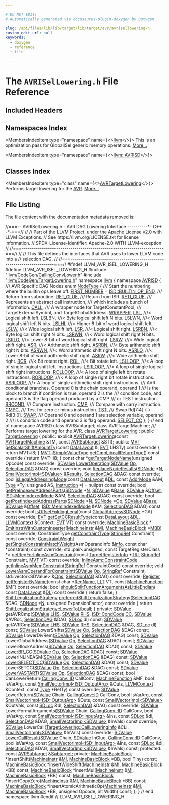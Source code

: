 ```yaml
---

# DO NOT EDIT!
# Automatically generated via docusaurus-plugin-doxygen by Doxygen.

slug: /api/files/lib/lib/target/lib/target/avr/avrisellowering-h
custom_edit_url: null
keywords:
  - doxygen
  - reference
  - file

---
```





# The `AVRISelLowering.h` File Reference

<DoxygenPage pluginConfig={pluginConfig}>



## Included Headers

<IncludesList>
<IncludesListItem
  filePath="llvm/CodeGen/CallingConvLower.h"
  permalink="/docs/api/files/include/include/llvm/include/llvm/codegen/callingconvlower-h"
  isLocal="true" />
<IncludesListItem
  filePath="llvm/CodeGen/TargetLowering.h"
  permalink="/docs/api/files/include/include/llvm/include/llvm/codegen/targetlowering-h"
  isLocal="true" />
</IncludesList>

## Namespaces Index

<MembersIndex>

<MembersIndexItem
  type="namespace"
  name={<><a href="/docs/api/namespaces/llvm">llvm</a></>}>
This is an optimization pass for GlobalISel generic memory operations. <a href="/docs/api/namespaces/llvm/#details">More...</a>
</MembersIndexItem>

<MembersIndexItem
  type="namespace"
  name={<><a href="/docs/api/namespaces/llvm/avrisd">llvm::AVRISD</a></>}>
</MembersIndexItem>

</MembersIndex>

## Classes Index

<MembersIndex>

<MembersIndexItem
  type="class"
  name={<><a href="/docs/api/classes/llvm/avrtargetlowering">AVRTargetLowering</a></>}>
Performs target lowering for the <a href="/docs/api/namespaces/llvm/avr">AVR</a>. <a href="/docs/api/classes/llvm/avrtargetlowering/#details">More...</a>
</MembersIndexItem>

</MembersIndex>


## File Listing

The file content with the documentation metadata removed is:

<ProgramListing>

<Link id="l00001" /><CodeLine lineNumber="1"><Highlight kind="comment">//===-- AVRISelLowering.h - AVR DAG Lowering Interface ----------&#42;- C++ -&#42;-===//</Highlight><Highlight kind="normal"></Highlight></CodeLine>
<Link id="l00002" /><CodeLine lineNumber="2"><Highlight kind="normal"></Highlight><Highlight kind="comment">//</Highlight><Highlight kind="normal"></Highlight></CodeLine>
<Link id="l00003" /><CodeLine lineNumber="3"><Highlight kind="normal"></Highlight><Highlight kind="comment">// Part of the LLVM Project, under the Apache License v2.0 with LLVM Exceptions.</Highlight><Highlight kind="normal"></Highlight></CodeLine>
<Link id="l00004" /><CodeLine lineNumber="4"><Highlight kind="normal"></Highlight><Highlight kind="comment">// See https://llvm.org/LICENSE.txt for license information.</Highlight><Highlight kind="normal"></Highlight></CodeLine>
<Link id="l00005" /><CodeLine lineNumber="5"><Highlight kind="normal"></Highlight><Highlight kind="comment">// SPDX-License-Identifier: Apache-2.0 WITH LLVM-exception</Highlight><Highlight kind="normal"></Highlight></CodeLine>
<Link id="l00006" /><CodeLine lineNumber="6"><Highlight kind="normal"></Highlight><Highlight kind="comment">//</Highlight><Highlight kind="normal"></Highlight></CodeLine>
<Link id="l00007" /><CodeLine lineNumber="7"><Highlight kind="normal"></Highlight><Highlight kind="comment">//===----------------------------------------------------------------------===//</Highlight><Highlight kind="normal"></Highlight></CodeLine>
<Link id="l00008" /><CodeLine lineNumber="8"><Highlight kind="normal"></Highlight><Highlight kind="comment">//</Highlight><Highlight kind="normal"></Highlight></CodeLine>
<Link id="l00009" /><CodeLine lineNumber="9"><Highlight kind="normal"></Highlight><Highlight kind="comment">// This file defines the interfaces that AVR uses to lower LLVM code into a</Highlight><Highlight kind="normal"></Highlight></CodeLine>
<Link id="l00010" /><CodeLine lineNumber="10"><Highlight kind="normal"></Highlight><Highlight kind="comment">// selection DAG.</Highlight><Highlight kind="normal"></Highlight></CodeLine>
<Link id="l00011" /><CodeLine lineNumber="11"><Highlight kind="normal"></Highlight><Highlight kind="comment">//</Highlight><Highlight kind="normal"></Highlight></CodeLine>
<Link id="l00012" /><CodeLine lineNumber="12"><Highlight kind="normal"></Highlight><Highlight kind="comment">//===----------------------------------------------------------------------===//</Highlight><Highlight kind="normal"></Highlight></CodeLine>
<Link id="l00013" /><CodeLine lineNumber="13"><Highlight kind="normal"></Highlight></CodeLine>
<Link id="l00014" /><CodeLine lineNumber="14"><Highlight kind="normal"></Highlight><Highlight kind="preprocessor">#ifndef LLVM&#95;AVR&#95;ISEL&#95;LOWERING&#95;H</Highlight><Highlight kind="normal"></Highlight></CodeLine>
<Link id="l00015" /><CodeLine lineNumber="15"><Highlight kind="normal"></Highlight><Highlight kind="preprocessor">#define LLVM&#95;AVR&#95;ISEL&#95;LOWERING&#95;H</Highlight><Highlight kind="normal"></Highlight></CodeLine>
<Link id="l00016" /><CodeLine lineNumber="16"><Highlight kind="normal"></Highlight></CodeLine>
<Link id="l00017" /><CodeLine lineNumber="17"><Highlight kind="normal"></Highlight><Highlight kind="preprocessor">#include &quot;<a href="/docs/api/files/include/include/llvm/include/llvm/codegen/callingconvlower-h">llvm/CodeGen/CallingConvLower.h</a>&quot;</Highlight><Highlight kind="normal"></Highlight></CodeLine>
<Link id="l00018" /><CodeLine lineNumber="18"><Highlight kind="normal"></Highlight><Highlight kind="preprocessor">#include &quot;<a href="/docs/api/files/include/include/llvm/include/llvm/codegen/targetlowering-h">llvm/CodeGen/TargetLowering.h</a>&quot;</Highlight><Highlight kind="normal"></Highlight></CodeLine>
<Link id="l00019" /><CodeLine lineNumber="19"><Highlight kind="normal"></Highlight></CodeLine>
<Link id="l00020" /><CodeLine lineNumber="20"><Highlight kind="normal"></Highlight><Highlight kind="keyword">namespace </Highlight><Highlight kind="normal"><a href="/docs/api/namespaces/llvm">llvm</a> &#123;</Highlight></CodeLine>
<Link id="l00021" /><CodeLine lineNumber="21"><Highlight kind="normal"></Highlight></CodeLine>
<Link id="l00022" /><CodeLine lineNumber="22" lineLink="/docs/api/namespaces/llvm/avrisd"><Highlight kind="normal"></Highlight><Highlight kind="keyword">namespace </Highlight><Highlight kind="normal"><a href="/docs/api/namespaces/llvm/avrisd">AVRISD</a> &#123;</Highlight></CodeLine>
<Link id="l00023" /><CodeLine lineNumber="23"><Highlight kind="normal"></Highlight><Highlight kind="comment"></Highlight></CodeLine>
<Link id="l00024" /><CodeLine lineNumber="24"><Highlight kind="comment">/// AVR Specific DAG Nodes</Highlight><Highlight kind="normal"></Highlight></CodeLine>
<Link id="l00025" /><CodeLine lineNumber="25" lineLink="/docs/api/namespaces/llvm/avrisd/#a074d5b8568a8b970d7cea9d14451303b"><Highlight kind="normal"></Highlight><Highlight kind="keyword">enum</Highlight><Highlight kind="normal"> <a href="/docs/api/namespaces/llvm/avrisd/#a074d5b8568a8b970d7cea9d14451303b">NodeType</a> &#123;</Highlight><Highlight kind="comment"></Highlight></CodeLine>
<Link id="l00026" /><CodeLine lineNumber="26"><Highlight kind="comment">  /// Start the numbering where the builtin ops leave off.</Highlight><Highlight kind="normal"></Highlight></CodeLine>
<Link id="l00027" /><CodeLine lineNumber="27" lineLink="/docs/api/namespaces/llvm/avrisd/#a074d5b8568a8b970d7cea9d14451303baa8c9a5e4ac1259c102aec7d932b448c0"><Highlight kind="normal">  <a href="/docs/api/namespaces/llvm/avrisd/#a074d5b8568a8b970d7cea9d14451303baa8c9a5e4ac1259c102aec7d932b448c0">FIRST&#95;NUMBER</a> = <a href="/docs/api/namespaces/llvm/isd/#a22ea9cec080dd5f4f47ba234c2f59110a477ef80c70c7359199eace0e5d3133b1">ISD::BUILTIN&#95;OP&#95;END</a>,</Highlight><Highlight kind="comment"></Highlight></CodeLine>
<Link id="l00028" /><CodeLine lineNumber="28"><Highlight kind="comment">  /// Return from subroutine.</Highlight><Highlight kind="normal"></Highlight></CodeLine>
<Link id="l00029" /><CodeLine lineNumber="29" lineLink="/docs/api/namespaces/llvm/avrisd/#a074d5b8568a8b970d7cea9d14451303ba0fe9f2e594b0e7c8104f8eb94b938c47"><Highlight kind="normal">  <a href="/docs/api/namespaces/llvm/avrisd/#a074d5b8568a8b970d7cea9d14451303ba0fe9f2e594b0e7c8104f8eb94b938c47">RET&#95;GLUE</a>,</Highlight><Highlight kind="comment"></Highlight></CodeLine>
<Link id="l00030" /><CodeLine lineNumber="30"><Highlight kind="comment">  /// Return from ISR.</Highlight><Highlight kind="normal"></Highlight></CodeLine>
<Link id="l00031" /><CodeLine lineNumber="31" lineLink="/docs/api/namespaces/llvm/avrisd/#a074d5b8568a8b970d7cea9d14451303ba16d4b3472ceb7b6ed5bacb4f40fe5eec"><Highlight kind="normal">  <a href="/docs/api/namespaces/llvm/avrisd/#a074d5b8568a8b970d7cea9d14451303ba16d4b3472ceb7b6ed5bacb4f40fe5eec">RETI&#95;GLUE</a>,</Highlight><Highlight kind="comment"></Highlight></CodeLine>
<Link id="l00032" /><CodeLine lineNumber="32"><Highlight kind="comment">  /// Represents an abstract call instruction,</Highlight></CodeLine>
<Link id="l00033" /><CodeLine lineNumber="33"><Highlight kind="comment">  /// which includes a bunch of information.</Highlight><Highlight kind="normal"></Highlight></CodeLine>
<Link id="l00034" /><CodeLine lineNumber="34" lineLink="/docs/api/namespaces/llvm/avrisd/#a074d5b8568a8b970d7cea9d14451303bacd14559412678950d5d722437202c764"><Highlight kind="normal">  <a href="/docs/api/namespaces/llvm/avrisd/#a074d5b8568a8b970d7cea9d14451303bacd14559412678950d5d722437202c764">CALL</a>,</Highlight><Highlight kind="comment"></Highlight></CodeLine>
<Link id="l00035" /><CodeLine lineNumber="35"><Highlight kind="comment">  /// A wrapper node for TargetConstantPool,</Highlight></CodeLine>
<Link id="l00036" /><CodeLine lineNumber="36"><Highlight kind="comment">  /// TargetExternalSymbol, and TargetGlobalAddress.</Highlight><Highlight kind="normal"></Highlight></CodeLine>
<Link id="l00037" /><CodeLine lineNumber="37" lineLink="/docs/api/namespaces/llvm/avrisd/#a074d5b8568a8b970d7cea9d14451303baf5220b1f83a9fdaeff55655fa5d85240"><Highlight kind="normal">  <a href="/docs/api/namespaces/llvm/avrisd/#a074d5b8568a8b970d7cea9d14451303baf5220b1f83a9fdaeff55655fa5d85240">WRAPPER</a>,</Highlight></CodeLine>
<Link id="l00038" /><CodeLine lineNumber="38" lineLink="/docs/api/namespaces/llvm/avrisd/#a074d5b8568a8b970d7cea9d14451303bae91912f6ac81186bcd74401ce3dae9e6"><Highlight kind="normal">  <a href="/docs/api/namespaces/llvm/avrisd/#a074d5b8568a8b970d7cea9d14451303bae91912f6ac81186bcd74401ce3dae9e6">LSL</a>,     </Highlight><Highlight kind="comment">///&lt; Logical shift left.</Highlight><Highlight kind="normal"></Highlight></CodeLine>
<Link id="l00039" /><CodeLine lineNumber="39" lineLink="/docs/api/namespaces/llvm/avrisd/#a074d5b8568a8b970d7cea9d14451303baeb0b2ed63cc1a8ba18f27cea171c809c"><Highlight kind="normal">  <a href="/docs/api/namespaces/llvm/avrisd/#a074d5b8568a8b970d7cea9d14451303baeb0b2ed63cc1a8ba18f27cea171c809c">LSLBN</a>,   </Highlight><Highlight kind="comment">///&lt; Byte logical shift left N bits.</Highlight><Highlight kind="normal"></Highlight></CodeLine>
<Link id="l00040" /><CodeLine lineNumber="40" lineLink="/docs/api/namespaces/llvm/avrisd/#a074d5b8568a8b970d7cea9d14451303ba9b17b489e06ed1a0c8ac9f961cb1cd8f"><Highlight kind="normal">  <a href="/docs/api/namespaces/llvm/avrisd/#a074d5b8568a8b970d7cea9d14451303ba9b17b489e06ed1a0c8ac9f961cb1cd8f">LSLWN</a>,   </Highlight><Highlight kind="comment">///&lt; Word logical shift left N bits.</Highlight><Highlight kind="normal"></Highlight></CodeLine>
<Link id="l00041" /><CodeLine lineNumber="41" lineLink="/docs/api/namespaces/llvm/avrisd/#a074d5b8568a8b970d7cea9d14451303baed365826e51804fbc385059d143276e1"><Highlight kind="normal">  <a href="/docs/api/namespaces/llvm/avrisd/#a074d5b8568a8b970d7cea9d14451303baed365826e51804fbc385059d143276e1">LSLHI</a>,   </Highlight><Highlight kind="comment">///&lt; Higher 8-bit of word logical shift left.</Highlight><Highlight kind="normal"></Highlight></CodeLine>
<Link id="l00042" /><CodeLine lineNumber="42" lineLink="/docs/api/namespaces/llvm/avrisd/#a074d5b8568a8b970d7cea9d14451303ba225f1576cd266bb6f1f39673f6c6c6ed"><Highlight kind="normal">  <a href="/docs/api/namespaces/llvm/avrisd/#a074d5b8568a8b970d7cea9d14451303ba225f1576cd266bb6f1f39673f6c6c6ed">LSLW</a>,    </Highlight><Highlight kind="comment">///&lt; Wide logical shift left.</Highlight><Highlight kind="normal"></Highlight></CodeLine>
<Link id="l00043" /><CodeLine lineNumber="43" lineLink="/docs/api/namespaces/llvm/avrisd/#a074d5b8568a8b970d7cea9d14451303ba72f2a64dfa362e3deb6b106ebd0af33f"><Highlight kind="normal">  <a href="/docs/api/namespaces/llvm/avrisd/#a074d5b8568a8b970d7cea9d14451303ba72f2a64dfa362e3deb6b106ebd0af33f">LSR</a>,     </Highlight><Highlight kind="comment">///&lt; Logical shift right.</Highlight><Highlight kind="normal"></Highlight></CodeLine>
<Link id="l00044" /><CodeLine lineNumber="44" lineLink="/docs/api/namespaces/llvm/avrisd/#a074d5b8568a8b970d7cea9d14451303ba8cb6630c354b94e74ee8cee9bc308937"><Highlight kind="normal">  <a href="/docs/api/namespaces/llvm/avrisd/#a074d5b8568a8b970d7cea9d14451303ba8cb6630c354b94e74ee8cee9bc308937">LSRBN</a>,   </Highlight><Highlight kind="comment">///&lt; Byte logical shift right N bits.</Highlight><Highlight kind="normal"></Highlight></CodeLine>
<Link id="l00045" /><CodeLine lineNumber="45" lineLink="/docs/api/namespaces/llvm/avrisd/#a074d5b8568a8b970d7cea9d14451303baf10fb10b48459fbb1df3a393a7662c85"><Highlight kind="normal">  <a href="/docs/api/namespaces/llvm/avrisd/#a074d5b8568a8b970d7cea9d14451303baf10fb10b48459fbb1df3a393a7662c85">LSRWN</a>,   </Highlight><Highlight kind="comment">///&lt; Word logical shift right N bits.</Highlight><Highlight kind="normal"></Highlight></CodeLine>
<Link id="l00046" /><CodeLine lineNumber="46" lineLink="/docs/api/namespaces/llvm/avrisd/#a074d5b8568a8b970d7cea9d14451303ba868d804ecb6415e2c19bbedbd24ef175"><Highlight kind="normal">  <a href="/docs/api/namespaces/llvm/avrisd/#a074d5b8568a8b970d7cea9d14451303ba868d804ecb6415e2c19bbedbd24ef175">LSRLO</a>,   </Highlight><Highlight kind="comment">///&lt; Lower 8-bit of word logical shift right.</Highlight><Highlight kind="normal"></Highlight></CodeLine>
<Link id="l00047" /><CodeLine lineNumber="47" lineLink="/docs/api/namespaces/llvm/avrisd/#a074d5b8568a8b970d7cea9d14451303bae1d8c6f3deb398450b0fa485ef9a41a5"><Highlight kind="normal">  <a href="/docs/api/namespaces/llvm/avrisd/#a074d5b8568a8b970d7cea9d14451303bae1d8c6f3deb398450b0fa485ef9a41a5">LSRW</a>,    </Highlight><Highlight kind="comment">///&lt; Wide logical shift right.</Highlight><Highlight kind="normal"></Highlight></CodeLine>
<Link id="l00048" /><CodeLine lineNumber="48" lineLink="/docs/api/namespaces/llvm/avrisd/#a074d5b8568a8b970d7cea9d14451303bad5b417469dcce0a69957433fe19bdf0d"><Highlight kind="normal">  <a href="/docs/api/namespaces/llvm/avrisd/#a074d5b8568a8b970d7cea9d14451303bad5b417469dcce0a69957433fe19bdf0d">ASR</a>,     </Highlight><Highlight kind="comment">///&lt; Arithmetic shift right.</Highlight><Highlight kind="normal"></Highlight></CodeLine>
<Link id="l00049" /><CodeLine lineNumber="49" lineLink="/docs/api/namespaces/llvm/avrisd/#a074d5b8568a8b970d7cea9d14451303bab7c3602f9c5b607d67734a3341c75d41"><Highlight kind="normal">  <a href="/docs/api/namespaces/llvm/avrisd/#a074d5b8568a8b970d7cea9d14451303bab7c3602f9c5b607d67734a3341c75d41">ASRBN</a>,   </Highlight><Highlight kind="comment">///&lt; Byte arithmetic shift right N bits.</Highlight><Highlight kind="normal"></Highlight></CodeLine>
<Link id="l00050" /><CodeLine lineNumber="50" lineLink="/docs/api/namespaces/llvm/avrisd/#a074d5b8568a8b970d7cea9d14451303ba0f1a35b2f1028a1b88a6782d3ccf3b48"><Highlight kind="normal">  <a href="/docs/api/namespaces/llvm/avrisd/#a074d5b8568a8b970d7cea9d14451303ba0f1a35b2f1028a1b88a6782d3ccf3b48">ASRWN</a>,   </Highlight><Highlight kind="comment">///&lt; Word arithmetic shift right N bits.</Highlight><Highlight kind="normal"></Highlight></CodeLine>
<Link id="l00051" /><CodeLine lineNumber="51" lineLink="/docs/api/namespaces/llvm/avrisd/#a074d5b8568a8b970d7cea9d14451303ba3f775cc57c2417270056f5b81afd041c"><Highlight kind="normal">  <a href="/docs/api/namespaces/llvm/avrisd/#a074d5b8568a8b970d7cea9d14451303ba3f775cc57c2417270056f5b81afd041c">ASRLO</a>,   </Highlight><Highlight kind="comment">///&lt; Lower 8-bit of word arithmetic shift right.</Highlight><Highlight kind="normal"></Highlight></CodeLine>
<Link id="l00052" /><CodeLine lineNumber="52" lineLink="/docs/api/namespaces/llvm/avrisd/#a074d5b8568a8b970d7cea9d14451303ba8d739a188d1bfb90d34ecb53a4371052"><Highlight kind="normal">  <a href="/docs/api/namespaces/llvm/avrisd/#a074d5b8568a8b970d7cea9d14451303ba8d739a188d1bfb90d34ecb53a4371052">ASRW</a>,    </Highlight><Highlight kind="comment">///&lt; Wide arithmetic shift right.</Highlight><Highlight kind="normal"></Highlight></CodeLine>
<Link id="l00053" /><CodeLine lineNumber="53" lineLink="/docs/api/namespaces/llvm/avrisd/#a074d5b8568a8b970d7cea9d14451303babfcaebe14f3cc66c1974c8cfcbfa077b"><Highlight kind="normal">  <a href="/docs/api/namespaces/llvm/avrisd/#a074d5b8568a8b970d7cea9d14451303babfcaebe14f3cc66c1974c8cfcbfa077b">ROR</a>,     </Highlight><Highlight kind="comment">///&lt; Bit rotate right.</Highlight><Highlight kind="normal"></Highlight></CodeLine>
<Link id="l00054" /><CodeLine lineNumber="54" lineLink="/docs/api/namespaces/llvm/avrisd/#a074d5b8568a8b970d7cea9d14451303ba5c414e366af8994716bbd800f722df1a"><Highlight kind="normal">  <a href="/docs/api/namespaces/llvm/avrisd/#a074d5b8568a8b970d7cea9d14451303ba5c414e366af8994716bbd800f722df1a">ROL</a>,     </Highlight><Highlight kind="comment">///&lt; Bit rotate left.</Highlight><Highlight kind="normal"></Highlight></CodeLine>
<Link id="l00055" /><CodeLine lineNumber="55" lineLink="/docs/api/namespaces/llvm/avrisd/#a074d5b8568a8b970d7cea9d14451303bafbb71a53f4a84f5d0319c2936192881a"><Highlight kind="normal">  <a href="/docs/api/namespaces/llvm/avrisd/#a074d5b8568a8b970d7cea9d14451303bafbb71a53f4a84f5d0319c2936192881a">LSLLOOP</a>, </Highlight><Highlight kind="comment">///&lt; A loop of single logical shift left instructions.</Highlight><Highlight kind="normal"></Highlight></CodeLine>
<Link id="l00056" /><CodeLine lineNumber="56" lineLink="/docs/api/namespaces/llvm/avrisd/#a074d5b8568a8b970d7cea9d14451303ba5a159f6be4f131400e6ac50caef722f5"><Highlight kind="normal">  <a href="/docs/api/namespaces/llvm/avrisd/#a074d5b8568a8b970d7cea9d14451303ba5a159f6be4f131400e6ac50caef722f5">LSRLOOP</a>, </Highlight><Highlight kind="comment">///&lt; A loop of single logical shift right instructions.</Highlight><Highlight kind="normal"></Highlight></CodeLine>
<Link id="l00057" /><CodeLine lineNumber="57" lineLink="/docs/api/namespaces/llvm/avrisd/#a074d5b8568a8b970d7cea9d14451303ba23a515309f1d8c3724dce101b42df0e7"><Highlight kind="normal">  <a href="/docs/api/namespaces/llvm/avrisd/#a074d5b8568a8b970d7cea9d14451303ba23a515309f1d8c3724dce101b42df0e7">ROLLOOP</a>, </Highlight><Highlight kind="comment">///&lt; A loop of single left bit rotate instructions.</Highlight><Highlight kind="normal"></Highlight></CodeLine>
<Link id="l00058" /><CodeLine lineNumber="58" lineLink="/docs/api/namespaces/llvm/avrisd/#a074d5b8568a8b970d7cea9d14451303baa155a4feb86198741d3bba85789d500d"><Highlight kind="normal">  <a href="/docs/api/namespaces/llvm/avrisd/#a074d5b8568a8b970d7cea9d14451303baa155a4feb86198741d3bba85789d500d">RORLOOP</a>, </Highlight><Highlight kind="comment">///&lt; A loop of single right bit rotate instructions.</Highlight><Highlight kind="normal"></Highlight></CodeLine>
<Link id="l00059" /><CodeLine lineNumber="59" lineLink="/docs/api/namespaces/llvm/avrisd/#a074d5b8568a8b970d7cea9d14451303ba52a92c1a49abdeeb5021024a948b5f2c"><Highlight kind="normal">  <a href="/docs/api/namespaces/llvm/avrisd/#a074d5b8568a8b970d7cea9d14451303ba52a92c1a49abdeeb5021024a948b5f2c">ASRLOOP</a>, </Highlight><Highlight kind="comment">///&lt; A loop of single arithmetic shift right instructions.</Highlight><Highlight kind="comment"></Highlight></CodeLine>
<Link id="l00060" /><CodeLine lineNumber="60"><Highlight kind="comment">  /// AVR conditional branches. Operand 0 is the chain operand, operand 1</Highlight></CodeLine>
<Link id="l00061" /><CodeLine lineNumber="61"><Highlight kind="comment">  /// is the block to branch if condition is true, operand 2 is the</Highlight></CodeLine>
<Link id="l00062" /><CodeLine lineNumber="62"><Highlight kind="comment">  /// condition code, and operand 3 is the flag operand produced by a CMP</Highlight></CodeLine>
<Link id="l00063" /><CodeLine lineNumber="63"><Highlight kind="comment">  /// or TEST instruction.</Highlight><Highlight kind="normal"></Highlight></CodeLine>
<Link id="l00064" /><CodeLine lineNumber="64" lineLink="/docs/api/namespaces/llvm/avrisd/#a074d5b8568a8b970d7cea9d14451303bafc7a1df4a46f450678066ed7228ffc38"><Highlight kind="normal">  <a href="/docs/api/namespaces/llvm/avrisd/#a074d5b8568a8b970d7cea9d14451303bafc7a1df4a46f450678066ed7228ffc38">BRCOND</a>,</Highlight><Highlight kind="comment"></Highlight></CodeLine>
<Link id="l00065" /><CodeLine lineNumber="65"><Highlight kind="comment">  /// Compare instruction.</Highlight><Highlight kind="normal"></Highlight></CodeLine>
<Link id="l00066" /><CodeLine lineNumber="66" lineLink="/docs/api/namespaces/llvm/avrisd/#a074d5b8568a8b970d7cea9d14451303baaa3b80e6e6efc426a0741b6de03fc651"><Highlight kind="normal">  <a href="/docs/api/namespaces/llvm/avrisd/#a074d5b8568a8b970d7cea9d14451303baaa3b80e6e6efc426a0741b6de03fc651">CMP</a>,</Highlight><Highlight kind="comment"></Highlight></CodeLine>
<Link id="l00067" /><CodeLine lineNumber="67"><Highlight kind="comment">  /// Compare with carry instruction.</Highlight><Highlight kind="normal"></Highlight></CodeLine>
<Link id="l00068" /><CodeLine lineNumber="68" lineLink="/docs/api/namespaces/llvm/avrisd/#a074d5b8568a8b970d7cea9d14451303ba99675982ea8ebe29f488fb7676b92e0d"><Highlight kind="normal">  <a href="/docs/api/namespaces/llvm/avrisd/#a074d5b8568a8b970d7cea9d14451303ba99675982ea8ebe29f488fb7676b92e0d">CMPC</a>,</Highlight><Highlight kind="comment"></Highlight></CodeLine>
<Link id="l00069" /><CodeLine lineNumber="69"><Highlight kind="comment">  /// Test for zero or minus instruction.</Highlight><Highlight kind="normal"></Highlight></CodeLine>
<Link id="l00070" /><CodeLine lineNumber="70" lineLink="/docs/api/namespaces/llvm/avrisd/#a074d5b8568a8b970d7cea9d14451303ba89da6d5941083320a43ff88efc3b31b9"><Highlight kind="normal">  <a href="/docs/api/namespaces/llvm/avrisd/#a074d5b8568a8b970d7cea9d14451303ba89da6d5941083320a43ff88efc3b31b9">TST</a>,</Highlight><Highlight kind="comment"></Highlight></CodeLine>
<Link id="l00071" /><CodeLine lineNumber="71"><Highlight kind="comment">  /// Swap Rd&#91;7:4&#93; &lt;-&gt; Rd&#91;3:0&#93;.</Highlight><Highlight kind="normal"></Highlight></CodeLine>
<Link id="l00072" /><CodeLine lineNumber="72" lineLink="/docs/api/namespaces/llvm/avrisd/#a074d5b8568a8b970d7cea9d14451303ba130298741cbd1865c40ffcfa430b924c"><Highlight kind="normal">  <a href="/docs/api/namespaces/llvm/avrisd/#a074d5b8568a8b970d7cea9d14451303ba130298741cbd1865c40ffcfa430b924c">SWAP</a>,</Highlight><Highlight kind="comment"></Highlight></CodeLine>
<Link id="l00073" /><CodeLine lineNumber="73"><Highlight kind="comment">  /// Operand 0 and operand 1 are selection variable, operand 2</Highlight></CodeLine>
<Link id="l00074" /><CodeLine lineNumber="74"><Highlight kind="comment">  /// is condition code and operand 3 is flag operand.</Highlight><Highlight kind="normal"></Highlight></CodeLine>
<Link id="l00075" /><CodeLine lineNumber="75" lineLink="/docs/api/namespaces/llvm/avrisd/#a074d5b8568a8b970d7cea9d14451303ba91b9df7ea090a0af7d41305041a53b49"><Highlight kind="normal">  <a href="/docs/api/namespaces/llvm/avrisd/#a074d5b8568a8b970d7cea9d14451303ba91b9df7ea090a0af7d41305041a53b49">SELECT&#95;CC</a></Highlight></CodeLine>
<Link id="l00076" /><CodeLine lineNumber="76"><Highlight kind="normal">&#125;;</Highlight></CodeLine>
<Link id="l00077" /><CodeLine lineNumber="77"><Highlight kind="normal"></Highlight></CodeLine>
<Link id="l00078" /><CodeLine lineNumber="78"><Highlight kind="normal">&#125; </Highlight><Highlight kind="comment">// end of namespace AVRISD</Highlight><Highlight kind="normal"></Highlight></CodeLine>
<Link id="l00079" /><CodeLine lineNumber="79"><Highlight kind="normal"></Highlight></CodeLine>
<Link id="l00080" /><CodeLine lineNumber="80"><Highlight kind="normal"></Highlight><Highlight kind="keyword">class </Highlight><Highlight kind="normal">AVRSubtarget;</Highlight></CodeLine>
<Link id="l00081" /><CodeLine lineNumber="81"><Highlight kind="normal"></Highlight><Highlight kind="keyword">class </Highlight><Highlight kind="normal">AVRTargetMachine;</Highlight></CodeLine>
<Link id="l00082" /><CodeLine lineNumber="82"><Highlight kind="normal"></Highlight><Highlight kind="comment"></Highlight></CodeLine>
<Link id="l00083" /><CodeLine lineNumber="83"><Highlight kind="comment">/// Performs target lowering for the AVR.</Highlight><Highlight kind="normal"></Highlight></CodeLine>
<Link id="l00084" /><CodeLine lineNumber="84" lineLink="/docs/api/classes/llvm/avrtargetlowering"><Highlight kind="normal"></Highlight><Highlight kind="keyword">class </Highlight><Highlight kind="normal"><a href="/docs/api/classes/llvm/avrtargetlowering/#ac14830797eaee15361f1585a2126def2">AVRTargetLowering</a> : </Highlight><Highlight kind="keyword">public</Highlight><Highlight kind="normal"> <a href="/docs/api/classes/llvm/targetlowering/#aaa96f111a59a7a2e7f9c689b344543df">TargetLowering</a> &#123;</Highlight></CodeLine>
<Link id="l00085" /><CodeLine lineNumber="85"><Highlight kind="normal"></Highlight><Highlight kind="keyword">public</Highlight><Highlight kind="normal">:</Highlight></CodeLine>
<Link id="l00086" /><CodeLine lineNumber="86"><Highlight kind="normal">  </Highlight><Highlight kind="keyword">explicit</Highlight><Highlight kind="normal"> <a href="/docs/api/classes/llvm/avrtargetlowering/#ac14830797eaee15361f1585a2126def2">AVRTargetLowering</a>(</Highlight><Highlight kind="keyword">const</Highlight><Highlight kind="normal"> <a href="/docs/api/classes/llvm/avrtargetmachine">AVRTargetMachine</a> &amp;TM,</Highlight></CodeLine>
<Link id="l00087" /><CodeLine lineNumber="87"><Highlight kind="normal">                             </Highlight><Highlight kind="keyword">const</Highlight><Highlight kind="normal"> <a href="/docs/api/classes/llvm/avrsubtarget">AVRSubtarget</a> &amp;STI);</Highlight></CodeLine>
<Link id="l00088" /><CodeLine lineNumber="88"><Highlight kind="normal"></Highlight></CodeLine>
<Link id="l00089" /><CodeLine lineNumber="89"><Highlight kind="normal"></Highlight><Highlight kind="keyword">public</Highlight><Highlight kind="normal">:</Highlight></CodeLine>
<Link id="l00090" /><CodeLine lineNumber="90" lineLink="/docs/api/classes/llvm/avrtargetlowering/#a910e2fd0f5847a76f9778a37c7bbd422"><Highlight kind="normal">  <a href="/docs/api/classes/llvm/mvt">MVT</a> <a href="/docs/api/classes/llvm/avrtargetlowering/#a910e2fd0f5847a76f9778a37c7bbd422">getScalarShiftAmountTy</a>(</Highlight><Highlight kind="keyword">const</Highlight><Highlight kind="normal"> <a href="/docs/api/classes/llvm/datalayout">DataLayout</a> &amp;, <a href="/docs/api/structs/llvm/evt">EVT</a> LHSTy)</Highlight><Highlight kind="keyword"> const override </Highlight><Highlight kind="normal">&#123;</Highlight></CodeLine>
<Link id="l00091" /><CodeLine lineNumber="91"><Highlight kind="normal">    </Highlight><Highlight kind="keywordflow">return</Highlight><Highlight kind="normal"> MVT::i8;</Highlight></CodeLine>
<Link id="l00092" /><CodeLine lineNumber="92"><Highlight kind="normal">  &#125;</Highlight></CodeLine>
<Link id="l00093" /><CodeLine lineNumber="93"><Highlight kind="normal"></Highlight></CodeLine>
<Link id="l00094" /><CodeLine lineNumber="94" lineLink="/docs/api/classes/llvm/avrtargetlowering/#aab89d14f220c1b4ac5734b30024c46e6"><Highlight kind="normal">  <a href="/docs/api/classes/llvm/mvt/#a184043a6ab3a9922618b34117003e64d">MVT::SimpleValueType</a> <a href="/docs/api/classes/llvm/avrtargetlowering/#aab89d14f220c1b4ac5734b30024c46e6">getCmpLibcallReturnType</a>()</Highlight><Highlight kind="keyword"> const override </Highlight><Highlight kind="normal">&#123;</Highlight></CodeLine>
<Link id="l00095" /><CodeLine lineNumber="95"><Highlight kind="normal">    </Highlight><Highlight kind="keywordflow">return</Highlight><Highlight kind="normal"> MVT::i8;</Highlight></CodeLine>
<Link id="l00096" /><CodeLine lineNumber="96"><Highlight kind="normal">  &#125;</Highlight></CodeLine>
<Link id="l00097" /><CodeLine lineNumber="97"><Highlight kind="normal"></Highlight></CodeLine>
<Link id="l00098" /><CodeLine lineNumber="98"><Highlight kind="normal">  </Highlight><Highlight kind="keyword">const</Highlight><Highlight kind="normal"> </Highlight><Highlight kind="keywordtype">char</Highlight><Highlight kind="normal"> &#42;<a href="/docs/api/classes/llvm/avrtargetlowering/#a442a9a137bdcfa070096db03d19ad4d2">getTargetNodeName</a>(</Highlight><Highlight kind="keywordtype">unsigned</Highlight><Highlight kind="normal"> Opcode) </Highlight><Highlight kind="keyword">const override</Highlight><Highlight kind="normal">;</Highlight></CodeLine>
<Link id="l00099" /><CodeLine lineNumber="99"><Highlight kind="normal"></Highlight></CodeLine>
<Link id="l00100" /><CodeLine lineNumber="100"><Highlight kind="normal">  <a href="/docs/api/classes/llvm/sdvalue">SDValue</a> <a href="/docs/api/classes/llvm/avrtargetlowering/#a199d981539bdb93fbbb34ec574dd1b69">LowerOperation</a>(<a href="/docs/api/classes/llvm/sdvalue">SDValue</a> <a href="/docs/api/namespaces/llvm/#ab471937b9a227e70c7fe8bd9604014d6">Op</a>, <a href="/docs/api/classes/llvm/selectiondag">SelectionDAG</a> &amp;DAG) </Highlight><Highlight kind="keyword">const override</Highlight><Highlight kind="normal">;</Highlight></CodeLine>
<Link id="l00101" /><CodeLine lineNumber="101"><Highlight kind="normal"></Highlight></CodeLine>
<Link id="l00102" /><CodeLine lineNumber="102"><Highlight kind="normal">  </Highlight><Highlight kind="keywordtype">void</Highlight><Highlight kind="normal"> <a href="/docs/api/classes/llvm/avrtargetlowering/#a088c31366c990e0e055fbe65766e8d2e">ReplaceNodeResults</a>(<a href="/docs/api/classes/llvm/sdnode">SDNode</a> &#42;<a href="/docs/api/files/lib/lib/support/regcomp-c/#a0240ac851181b84ac374872dc5434ee4">N</a>, <a href="/docs/api/classes/llvm/smallvectorimpl">SmallVectorImpl&lt;SDValue&gt;</a> &amp;<a href="/docs/api/files/lib/lib/analysis/aliasanalysis-cpp/#a7e344cff0feadf0b02223fee63cc7475">Results</a>,</Highlight></CodeLine>
<Link id="l00103" /><CodeLine lineNumber="103"><Highlight kind="normal">                          <a href="/docs/api/classes/llvm/selectiondag">SelectionDAG</a> &amp;DAG) </Highlight><Highlight kind="keyword">const override</Highlight><Highlight kind="normal">;</Highlight></CodeLine>
<Link id="l00104" /><CodeLine lineNumber="104"><Highlight kind="normal"></Highlight></CodeLine>
<Link id="l00105" /><CodeLine lineNumber="105"><Highlight kind="normal">  </Highlight><Highlight kind="keywordtype">bool</Highlight><Highlight kind="normal"> <a href="/docs/api/classes/llvm/avrtargetlowering/#a78e02356de3219cd3bc8f36d924f7d40">isLegalAddressingMode</a>(</Highlight><Highlight kind="keyword">const</Highlight><Highlight kind="normal"> <a href="/docs/api/classes/llvm/datalayout">DataLayout</a> &amp;<a href="/docs/api/files/lib/lib/target/lib/target/arm/armslshardening-cpp/#ad467c4ab9119043f9b7750ab986be61a">DL</a>, </Highlight><Highlight kind="keyword">const</Highlight><Highlight kind="normal"> <a href="/docs/api/files/lib/lib/target/lib/target/msp430/lib/target/msp430/disassembler/msp430disassembler-cpp/#abf132b4ad93f3557cd3956577592ba68">AddrMode</a> &amp;AM, <a href="/docs/api/classes/llvm/type">Type</a> &#42;Ty,</Highlight></CodeLine>
<Link id="l00106" /><CodeLine lineNumber="106"><Highlight kind="normal">                             </Highlight><Highlight kind="keywordtype">unsigned</Highlight><Highlight kind="normal"> AS,</Highlight></CodeLine>
<Link id="l00107" /><CodeLine lineNumber="107"><Highlight kind="normal">                             <a href="/docs/api/classes/llvm/instruction">Instruction</a> &#42;<a href="/docs/api/files/lib/lib/support/md5-cpp/#ac0eafdc9ee161b71e7af98af736952fd">I</a> = </Highlight><Highlight kind="keyword">nullptr</Highlight><Highlight kind="normal">) </Highlight><Highlight kind="keyword">const override</Highlight><Highlight kind="normal">;</Highlight></CodeLine>
<Link id="l00108" /><CodeLine lineNumber="108"><Highlight kind="normal"></Highlight></CodeLine>
<Link id="l00109" /><CodeLine lineNumber="109"><Highlight kind="normal">  </Highlight><Highlight kind="keywordtype">bool</Highlight><Highlight kind="normal"> <a href="/docs/api/classes/llvm/avrtargetlowering/#a2639a31c0222a806fa852121053d535c">getPreIndexedAddressParts</a>(<a href="/docs/api/classes/llvm/sdnode">SDNode</a> &#42;<a href="/docs/api/files/lib/lib/support/regcomp-c/#a0240ac851181b84ac374872dc5434ee4">N</a>, <a href="/docs/api/classes/llvm/sdvalue">SDValue</a> &amp;<a href="/docs/api/namespaces/llvm/sampleprof/#a702f69807459cc25db5754a5f179d3fcaf6fbeb8fa9f451468611536b00878d41">Base</a>, <a href="/docs/api/classes/llvm/sdvalue">SDValue</a> &amp;<a href="/docs/api/namespaces/llvm/#a05f5b9a11bdcc5feba62899f95dcf878a3134224cba2545bc57954d3b072aebb4">Offset</a>,</Highlight></CodeLine>
<Link id="l00110" /><CodeLine lineNumber="110"><Highlight kind="normal">                                 <a href="/docs/api/namespaces/llvm/isd/#abee7ecb577fcade34eb16ccb7f503e31">ISD::MemIndexedMode</a> &amp;AM,</Highlight></CodeLine>
<Link id="l00111" /><CodeLine lineNumber="111"><Highlight kind="normal">                                 <a href="/docs/api/classes/llvm/selectiondag">SelectionDAG</a> &amp;DAG) </Highlight><Highlight kind="keyword">const override</Highlight><Highlight kind="normal">;</Highlight></CodeLine>
<Link id="l00112" /><CodeLine lineNumber="112"><Highlight kind="normal"></Highlight></CodeLine>
<Link id="l00113" /><CodeLine lineNumber="113"><Highlight kind="normal">  </Highlight><Highlight kind="keywordtype">bool</Highlight><Highlight kind="normal"> <a href="/docs/api/classes/llvm/avrtargetlowering/#af736164122434ca6fc3a5ac01ef739fd">getPostIndexedAddressParts</a>(<a href="/docs/api/classes/llvm/sdnode">SDNode</a> &#42;<a href="/docs/api/files/lib/lib/support/regcomp-c/#a0240ac851181b84ac374872dc5434ee4">N</a>, <a href="/docs/api/classes/llvm/sdnode">SDNode</a> &#42;<a href="/docs/api/namespaces/llvm/#ab471937b9a227e70c7fe8bd9604014d6">Op</a>, <a href="/docs/api/classes/llvm/sdvalue">SDValue</a> &amp;<a href="/docs/api/namespaces/llvm/sampleprof/#a702f69807459cc25db5754a5f179d3fcaf6fbeb8fa9f451468611536b00878d41">Base</a>,</Highlight></CodeLine>
<Link id="l00114" /><CodeLine lineNumber="114"><Highlight kind="normal">                                  <a href="/docs/api/classes/llvm/sdvalue">SDValue</a> &amp;<a href="/docs/api/namespaces/llvm/#a05f5b9a11bdcc5feba62899f95dcf878a3134224cba2545bc57954d3b072aebb4">Offset</a>, <a href="/docs/api/namespaces/llvm/isd/#abee7ecb577fcade34eb16ccb7f503e31">ISD::MemIndexedMode</a> &amp;AM,</Highlight></CodeLine>
<Link id="l00115" /><CodeLine lineNumber="115"><Highlight kind="normal">                                  <a href="/docs/api/classes/llvm/selectiondag">SelectionDAG</a> &amp;DAG) </Highlight><Highlight kind="keyword">const override</Highlight><Highlight kind="normal">;</Highlight></CodeLine>
<Link id="l00116" /><CodeLine lineNumber="116"><Highlight kind="normal"></Highlight></CodeLine>
<Link id="l00117" /><CodeLine lineNumber="117"><Highlight kind="normal">  </Highlight><Highlight kind="keywordtype">bool</Highlight><Highlight kind="normal"> <a href="/docs/api/classes/llvm/avrtargetlowering/#a8a4d723fd097464c1390d134e3ddb72c">isOffsetFoldingLegal</a>(</Highlight><Highlight kind="keyword">const</Highlight><Highlight kind="normal"> <a href="/docs/api/classes/llvm/globaladdresssdnode">GlobalAddressSDNode</a> &#42;GA) </Highlight><Highlight kind="keyword">const override</Highlight><Highlight kind="normal">;</Highlight></CodeLine>
<Link id="l00118" /><CodeLine lineNumber="118"><Highlight kind="normal"></Highlight></CodeLine>
<Link id="l00119" /><CodeLine lineNumber="119"><Highlight kind="normal">  <a href="/docs/api/structs/llvm/evt">EVT</a> <a href="/docs/api/classes/llvm/avrtargetlowering/#aedbcc9ff827c2906f48ea77fa6736007">getSetCCResultType</a>(</Highlight><Highlight kind="keyword">const</Highlight><Highlight kind="normal"> <a href="/docs/api/classes/llvm/datalayout">DataLayout</a> &amp;<a href="/docs/api/files/lib/lib/target/lib/target/arm/armslshardening-cpp/#ad467c4ab9119043f9b7750ab986be61a">DL</a>, <a href="/docs/api/classes/llvm/llvmcontext">LLVMContext</a> &amp;Context,</Highlight></CodeLine>
<Link id="l00120" /><CodeLine lineNumber="120"><Highlight kind="normal">                         <a href="/docs/api/structs/llvm/evt">EVT</a> VT) </Highlight><Highlight kind="keyword">const override</Highlight><Highlight kind="normal">;</Highlight></CodeLine>
<Link id="l00121" /><CodeLine lineNumber="121"><Highlight kind="normal"></Highlight></CodeLine>
<Link id="l00122" /><CodeLine lineNumber="122"><Highlight kind="normal">  <a href="/docs/api/classes/llvm/machinebasicblock">MachineBasicBlock</a> &#42;</Highlight></CodeLine>
<Link id="l00123" /><CodeLine lineNumber="123"><Highlight kind="normal">  <a href="/docs/api/classes/llvm/avrtargetlowering/#a336444d567b931e2ced0dd4f844148ab">EmitInstrWithCustomInserter</a>(<a href="/docs/api/classes/llvm/machineinstr">MachineInstr</a> &amp;<a href="/docs/api/files/lib/lib/codegen/lib/codegen/globalisel/irtranslator-cpp/#abe44dfdea65b4f7e11e0a608ab708b76">MI</a>,</Highlight></CodeLine>
<Link id="l00124" /><CodeLine lineNumber="124"><Highlight kind="normal">                              <a href="/docs/api/classes/llvm/machinebasicblock">MachineBasicBlock</a> &#42;<a href="/docs/api/files/lib/lib/target/lib/target/arm/armslshardening-cpp/#a5958512eae2979bd2eb383977996a600">MBB</a>) </Highlight><Highlight kind="keyword">const override</Highlight><Highlight kind="normal">;</Highlight></CodeLine>
<Link id="l00125" /><CodeLine lineNumber="125"><Highlight kind="normal"></Highlight></CodeLine>
<Link id="l00126" /><CodeLine lineNumber="126"><Highlight kind="normal">  ConstraintType <a href="/docs/api/classes/llvm/avrtargetlowering/#a36633fb5c5538d177823d2dbe18458a6">getConstraintType</a>(<a href="/docs/api/classes/llvm/stringref">StringRef</a> Constraint) </Highlight><Highlight kind="keyword">const override</Highlight><Highlight kind="normal">;</Highlight></CodeLine>
<Link id="l00127" /><CodeLine lineNumber="127"><Highlight kind="normal"></Highlight></CodeLine>
<Link id="l00128" /><CodeLine lineNumber="128"><Highlight kind="normal">  <a href="/docs/api/classes/llvm/targetlowering/#a7f5cab5437026605269663cda7389abc">ConstraintWeight</a></Highlight></CodeLine>
<Link id="l00129" /><CodeLine lineNumber="129"><Highlight kind="normal">  <a href="/docs/api/classes/llvm/avrtargetlowering/#a7bab53d05e5532f9b9d89f3427b1c5e7">getSingleConstraintMatchWeight</a>(AsmOperandInfo &amp;<a href="/docs/api/files/lib/lib/analysis/lazyvalueinfo-cpp/#ad7f64bcc544dcefb2e068282af1c549d">info</a>,</Highlight></CodeLine>
<Link id="l00130" /><CodeLine lineNumber="130"><Highlight kind="normal">                                 </Highlight><Highlight kind="keyword">const</Highlight><Highlight kind="normal"> </Highlight><Highlight kind="keywordtype">char</Highlight><Highlight kind="normal"> &#42;constraint) </Highlight><Highlight kind="keyword">const override</Highlight><Highlight kind="normal">;</Highlight></CodeLine>
<Link id="l00131" /><CodeLine lineNumber="131"><Highlight kind="normal"></Highlight></CodeLine>
<Link id="l00132" /><CodeLine lineNumber="132"><Highlight kind="normal">  std::pair&lt;unsigned, const TargetRegisterClass &#42;&gt;</Highlight></CodeLine>
<Link id="l00133" /><CodeLine lineNumber="133"><Highlight kind="normal">  <a href="/docs/api/classes/llvm/avrtargetlowering/#a27c6ef6dacc842737370d22c1f7ed946">getRegForInlineAsmConstraint</a>(</Highlight><Highlight kind="keyword">const</Highlight><Highlight kind="normal"> <a href="/docs/api/classes/llvm/targetregisterinfo">TargetRegisterInfo</a> &#42;<a href="/docs/api/files/lib/lib/codegen/machinesink-cpp/#a0f36ed1bc17fc1aa97fe291c439a0698">TRI</a>,</Highlight></CodeLine>
<Link id="l00134" /><CodeLine lineNumber="134"><Highlight kind="normal">                               <a href="/docs/api/classes/llvm/stringref">StringRef</a> Constraint, <a href="/docs/api/classes/llvm/mvt">MVT</a> VT) </Highlight><Highlight kind="keyword">const override</Highlight><Highlight kind="normal">;</Highlight></CodeLine>
<Link id="l00135" /><CodeLine lineNumber="135"><Highlight kind="normal"></Highlight></CodeLine>
<Link id="l00136" /><CodeLine lineNumber="136"><Highlight kind="normal">  <a href="/docs/api/classes/llvm/inlineasm/#af73223719f15f8ca95f36ce43aa9d6d0">InlineAsm::ConstraintCode</a></Highlight></CodeLine>
<Link id="l00137" /><CodeLine lineNumber="137"><Highlight kind="normal">  <a href="/docs/api/classes/llvm/avrtargetlowering/#a5c640d443e4dc001255da9b55a167301">getInlineAsmMemConstraint</a>(<a href="/docs/api/classes/llvm/stringref">StringRef</a> ConstraintCode) </Highlight><Highlight kind="keyword">const override</Highlight><Highlight kind="normal">;</Highlight></CodeLine>
<Link id="l00138" /><CodeLine lineNumber="138"><Highlight kind="normal"></Highlight></CodeLine>
<Link id="l00139" /><CodeLine lineNumber="139"><Highlight kind="normal">  </Highlight><Highlight kind="keywordtype">void</Highlight><Highlight kind="normal"> <a href="/docs/api/classes/llvm/avrtargetlowering/#ac81e19ad39432150ba023a5d0d4a9d03">LowerAsmOperandForConstraint</a>(<a href="/docs/api/classes/llvm/sdvalue">SDValue</a> <a href="/docs/api/namespaces/llvm/#ab471937b9a227e70c7fe8bd9604014d6">Op</a>, <a href="/docs/api/classes/llvm/stringref">StringRef</a> Constraint,</Highlight></CodeLine>
<Link id="l00140" /><CodeLine lineNumber="140"><Highlight kind="normal">                                    std::vector&lt;SDValue&gt; &amp;<a href="/docs/api/files/include/include/llvm/include/llvm/demangle/itaniumdemangle-h/#a926d7ce2143863b7a2afda0fca4d2b65">Ops</a>,</Highlight></CodeLine>
<Link id="l00141" /><CodeLine lineNumber="141"><Highlight kind="normal">                                    <a href="/docs/api/classes/llvm/selectiondag">SelectionDAG</a> &amp;DAG) </Highlight><Highlight kind="keyword">const override</Highlight><Highlight kind="normal">;</Highlight></CodeLine>
<Link id="l00142" /><CodeLine lineNumber="142"><Highlight kind="normal"></Highlight></CodeLine>
<Link id="l00143" /><CodeLine lineNumber="143"><Highlight kind="normal">  <a href="/docs/api/classes/llvm/register">Register</a> <a href="/docs/api/classes/llvm/avrtargetlowering/#abc10c981c4505185b1d517237acaf9c2">getRegisterByName</a>(</Highlight><Highlight kind="keyword">const</Highlight><Highlight kind="normal"> </Highlight><Highlight kind="keywordtype">char</Highlight><Highlight kind="normal"> &#42;<a href="/docs/api/files/lib/lib/target/lib/target/ve/lvlgen-cpp/#a0a198e38a5def54ba58bebc655eda8e7">RegName</a>, <a href="/docs/api/classes/llvm/llt">LLT</a> VT,</Highlight></CodeLine>
<Link id="l00144" /><CodeLine lineNumber="144"><Highlight kind="normal">                             </Highlight><Highlight kind="keyword">const</Highlight><Highlight kind="normal"> <a href="/docs/api/classes/llvm/machinefunction">MachineFunction</a> &amp;MF) </Highlight><Highlight kind="keyword">const override</Highlight><Highlight kind="normal">;</Highlight></CodeLine>
<Link id="l00145" /><CodeLine lineNumber="145"><Highlight kind="normal"></Highlight></CodeLine>
<Link id="l00146" /><CodeLine lineNumber="146" lineLink="/docs/api/classes/llvm/avrtargetlowering/#a321855c4c699620eeaa741d7517e7909"><Highlight kind="normal">  </Highlight><Highlight kind="keywordtype">bool</Highlight><Highlight kind="normal"> <a href="/docs/api/classes/llvm/avrtargetlowering/#a321855c4c699620eeaa741d7517e7909">shouldSplitFunctionArgumentsAsLittleEndian</a>(</Highlight></CodeLine>
<Link id="l00147" /><CodeLine lineNumber="147"><Highlight kind="normal">      </Highlight><Highlight kind="keyword">const</Highlight><Highlight kind="normal"> <a href="/docs/api/classes/llvm/datalayout">DataLayout</a> &amp;<a href="/docs/api/files/lib/lib/target/lib/target/arm/armslshardening-cpp/#ad467c4ab9119043f9b7750ab986be61a">DL</a>)</Highlight><Highlight kind="keyword"> const override </Highlight><Highlight kind="normal">&#123;</Highlight></CodeLine>
<Link id="l00148" /><CodeLine lineNumber="148"><Highlight kind="normal">    </Highlight><Highlight kind="keywordflow">return</Highlight><Highlight kind="normal"> </Highlight><Highlight kind="keyword">false</Highlight><Highlight kind="normal">;</Highlight></CodeLine>
<Link id="l00149" /><CodeLine lineNumber="149"><Highlight kind="normal">  &#125;</Highlight></CodeLine>
<Link id="l00150" /><CodeLine lineNumber="150"><Highlight kind="normal"></Highlight></CodeLine>
<Link id="l00151" /><CodeLine lineNumber="151"><Highlight kind="normal">  <a href="/docs/api/classes/llvm/targetloweringbase/#a1cfe6f1187d7ab1a0ada9cc119c1b2b4">ShiftLegalizationStrategy</a></Highlight></CodeLine>
<Link id="l00152" /><CodeLine lineNumber="152" lineLink="/docs/api/classes/llvm/avrtargetlowering/#a555990ddecb21ee55c0813bc93aecb02"><Highlight kind="normal">  <a href="/docs/api/classes/llvm/avrtargetlowering/#a555990ddecb21ee55c0813bc93aecb02">preferredShiftLegalizationStrategy</a>(<a href="/docs/api/classes/llvm/selectiondag">SelectionDAG</a> &amp;DAG, <a href="/docs/api/classes/llvm/sdnode">SDNode</a> &#42;<a href="/docs/api/files/lib/lib/support/regcomp-c/#a0240ac851181b84ac374872dc5434ee4">N</a>,</Highlight></CodeLine>
<Link id="l00153" /><CodeLine lineNumber="153"><Highlight kind="normal">                                     </Highlight><Highlight kind="keywordtype">unsigned</Highlight><Highlight kind="normal"> ExpansionFactor)</Highlight><Highlight kind="keyword"> const override </Highlight><Highlight kind="normal">&#123;</Highlight></CodeLine>
<Link id="l00154" /><CodeLine lineNumber="154"><Highlight kind="normal">    </Highlight><Highlight kind="keywordflow">return</Highlight><Highlight kind="normal"> <a href="/docs/api/classes/llvm/targetloweringbase/#a1cfe6f1187d7ab1a0ada9cc119c1b2b4a9774fd1a96085b8680d017dd42652bc1">ShiftLegalizationStrategy::LowerToLibcall</a>;</Highlight></CodeLine>
<Link id="l00155" /><CodeLine lineNumber="155"><Highlight kind="normal">  &#125;</Highlight></CodeLine>
<Link id="l00156" /><CodeLine lineNumber="156"><Highlight kind="normal"></Highlight></CodeLine>
<Link id="l00157" /><CodeLine lineNumber="157"><Highlight kind="normal"></Highlight><Highlight kind="keyword">private</Highlight><Highlight kind="normal">:</Highlight></CodeLine>
<Link id="l00158" /><CodeLine lineNumber="158"><Highlight kind="normal">  <a href="/docs/api/classes/llvm/sdvalue">SDValue</a> getAVRCmp(<a href="/docs/api/classes/llvm/sdvalue">SDValue</a> <a href="/docs/api/files/lib/lib/target/lib/target/x86/x86partialreduction-cpp/#a9e1483f7215664a2315c53c3558d9a8d">LHS</a>, <a href="/docs/api/classes/llvm/sdvalue">SDValue</a> <a href="/docs/api/files/lib/lib/target/lib/target/x86/x86partialreduction-cpp/#a87b8bfbbe9d8f7146d7f20a5fb42efd0">RHS</a>, <a href="/docs/api/namespaces/llvm/isd/#ac3c3cf58d6d631af6a172457304d3d07">ISD::CondCode</a> <a href="/docs/api/files/lib/lib/target/lib/target/riscv/riscvredundantcopyelimination-cpp/#a77c69067ae8279bc00ab8757731e90d7">CC</a>, <a href="/docs/api/classes/llvm/sdvalue">SDValue</a> &amp;AVRcc,</Highlight></CodeLine>
<Link id="l00159" /><CodeLine lineNumber="159"><Highlight kind="normal">                    <a href="/docs/api/classes/llvm/selectiondag">SelectionDAG</a> &amp;DAG, <a href="/docs/api/classes/llvm/sdloc">SDLoc</a> dl) </Highlight><Highlight kind="keyword">const</Highlight><Highlight kind="normal">;</Highlight></CodeLine>
<Link id="l00160" /><CodeLine lineNumber="160"><Highlight kind="normal">  <a href="/docs/api/classes/llvm/sdvalue">SDValue</a> getAVRCmp(<a href="/docs/api/classes/llvm/sdvalue">SDValue</a> <a href="/docs/api/files/lib/lib/target/lib/target/x86/x86partialreduction-cpp/#a9e1483f7215664a2315c53c3558d9a8d">LHS</a>, <a href="/docs/api/classes/llvm/sdvalue">SDValue</a> <a href="/docs/api/files/lib/lib/target/lib/target/x86/x86partialreduction-cpp/#a87b8bfbbe9d8f7146d7f20a5fb42efd0">RHS</a>, <a href="/docs/api/classes/llvm/selectiondag">SelectionDAG</a> &amp;DAG,</Highlight></CodeLine>
<Link id="l00161" /><CodeLine lineNumber="161"><Highlight kind="normal">                    <a href="/docs/api/classes/llvm/sdloc">SDLoc</a> dl) </Highlight><Highlight kind="keyword">const</Highlight><Highlight kind="normal">;</Highlight></CodeLine>
<Link id="l00162" /><CodeLine lineNumber="162"><Highlight kind="normal">  <a href="/docs/api/classes/llvm/sdvalue">SDValue</a> LowerShifts(<a href="/docs/api/classes/llvm/sdvalue">SDValue</a> <a href="/docs/api/namespaces/llvm/#ab471937b9a227e70c7fe8bd9604014d6">Op</a>, <a href="/docs/api/classes/llvm/selectiondag">SelectionDAG</a> &amp;DAG) </Highlight><Highlight kind="keyword">const</Highlight><Highlight kind="normal">;</Highlight></CodeLine>
<Link id="l00163" /><CodeLine lineNumber="163"><Highlight kind="normal">  <a href="/docs/api/classes/llvm/sdvalue">SDValue</a> LowerDivRem(<a href="/docs/api/classes/llvm/sdvalue">SDValue</a> <a href="/docs/api/namespaces/llvm/#ab471937b9a227e70c7fe8bd9604014d6">Op</a>, <a href="/docs/api/classes/llvm/selectiondag">SelectionDAG</a> &amp;DAG) </Highlight><Highlight kind="keyword">const</Highlight><Highlight kind="normal">;</Highlight></CodeLine>
<Link id="l00164" /><CodeLine lineNumber="164"><Highlight kind="normal">  <a href="/docs/api/classes/llvm/sdvalue">SDValue</a> LowerGlobalAddress(<a href="/docs/api/classes/llvm/sdvalue">SDValue</a> <a href="/docs/api/namespaces/llvm/#ab471937b9a227e70c7fe8bd9604014d6">Op</a>, <a href="/docs/api/classes/llvm/selectiondag">SelectionDAG</a> &amp;DAG) </Highlight><Highlight kind="keyword">const</Highlight><Highlight kind="normal">;</Highlight></CodeLine>
<Link id="l00165" /><CodeLine lineNumber="165"><Highlight kind="normal">  <a href="/docs/api/classes/llvm/sdvalue">SDValue</a> LowerBlockAddress(<a href="/docs/api/classes/llvm/sdvalue">SDValue</a> <a href="/docs/api/namespaces/llvm/#ab471937b9a227e70c7fe8bd9604014d6">Op</a>, <a href="/docs/api/classes/llvm/selectiondag">SelectionDAG</a> &amp;DAG) </Highlight><Highlight kind="keyword">const</Highlight><Highlight kind="normal">;</Highlight></CodeLine>
<Link id="l00166" /><CodeLine lineNumber="166"><Highlight kind="normal">  <a href="/docs/api/classes/llvm/sdvalue">SDValue</a> <a href="/docs/api/files/lib/lib/target/lib/target/sparc/sparcisellowering-cpp/#aa4e01dc958f21a55df83d4fc9b811999">LowerBR&#95;CC</a>(<a href="/docs/api/classes/llvm/sdvalue">SDValue</a> <a href="/docs/api/namespaces/llvm/#ab471937b9a227e70c7fe8bd9604014d6">Op</a>, <a href="/docs/api/classes/llvm/selectiondag">SelectionDAG</a> &amp;DAG) </Highlight><Highlight kind="keyword">const</Highlight><Highlight kind="normal">;</Highlight></CodeLine>
<Link id="l00167" /><CodeLine lineNumber="167"><Highlight kind="normal">  <a href="/docs/api/classes/llvm/sdvalue">SDValue</a> LowerINLINEASM(<a href="/docs/api/classes/llvm/sdvalue">SDValue</a> <a href="/docs/api/namespaces/llvm/#ab471937b9a227e70c7fe8bd9604014d6">Op</a>, <a href="/docs/api/classes/llvm/selectiondag">SelectionDAG</a> &amp;DAG) </Highlight><Highlight kind="keyword">const</Highlight><Highlight kind="normal">;</Highlight></CodeLine>
<Link id="l00168" /><CodeLine lineNumber="168"><Highlight kind="normal">  <a href="/docs/api/classes/llvm/sdvalue">SDValue</a> <a href="/docs/api/files/lib/lib/target/lib/target/sparc/sparcisellowering-cpp/#ad6539bf0f1a9d3264ca7797741a5fbe6">LowerSELECT&#95;CC</a>(<a href="/docs/api/classes/llvm/sdvalue">SDValue</a> <a href="/docs/api/namespaces/llvm/#ab471937b9a227e70c7fe8bd9604014d6">Op</a>, <a href="/docs/api/classes/llvm/selectiondag">SelectionDAG</a> &amp;DAG) </Highlight><Highlight kind="keyword">const</Highlight><Highlight kind="normal">;</Highlight></CodeLine>
<Link id="l00169" /><CodeLine lineNumber="169"><Highlight kind="normal">  <a href="/docs/api/classes/llvm/sdvalue">SDValue</a> LowerSETCC(<a href="/docs/api/classes/llvm/sdvalue">SDValue</a> <a href="/docs/api/namespaces/llvm/#ab471937b9a227e70c7fe8bd9604014d6">Op</a>, <a href="/docs/api/classes/llvm/selectiondag">SelectionDAG</a> &amp;DAG) </Highlight><Highlight kind="keyword">const</Highlight><Highlight kind="normal">;</Highlight></CodeLine>
<Link id="l00170" /><CodeLine lineNumber="170"><Highlight kind="normal">  <a href="/docs/api/classes/llvm/sdvalue">SDValue</a> <a href="/docs/api/files/lib/lib/target/lib/target/arc/arcisellowering-cpp/#a9ca04dd1028e57cb539334540a46beea">LowerVASTART</a>(<a href="/docs/api/classes/llvm/sdvalue">SDValue</a> <a href="/docs/api/namespaces/llvm/#ab471937b9a227e70c7fe8bd9604014d6">Op</a>, <a href="/docs/api/classes/llvm/selectiondag">SelectionDAG</a> &amp;DAG) </Highlight><Highlight kind="keyword">const</Highlight><Highlight kind="normal">;</Highlight></CodeLine>
<Link id="l00171" /><CodeLine lineNumber="171"><Highlight kind="normal"></Highlight></CodeLine>
<Link id="l00172" /><CodeLine lineNumber="172"><Highlight kind="normal">  </Highlight><Highlight kind="keywordtype">bool</Highlight><Highlight kind="normal"> CanLowerReturn(<a href="/docs/api/namespaces/llvm/callingconv/#abdf8cf606905c10634e831390981b0ed">CallingConv::ID</a> CallConv, <a href="/docs/api/classes/llvm/machinefunction">MachineFunction</a> &amp;MF,</Highlight></CodeLine>
<Link id="l00173" /><CodeLine lineNumber="173"><Highlight kind="normal">                      </Highlight><Highlight kind="keywordtype">bool</Highlight><Highlight kind="normal"> isVarArg,</Highlight></CodeLine>
<Link id="l00174" /><CodeLine lineNumber="174"><Highlight kind="normal">                      </Highlight><Highlight kind="keyword">const</Highlight><Highlight kind="normal"> <a href="/docs/api/classes/llvm/smallvectorimpl">SmallVectorImpl&lt;ISD::OutputArg&gt;</a> &amp;Outs,</Highlight></CodeLine>
<Link id="l00175" /><CodeLine lineNumber="175"><Highlight kind="normal">                      <a href="/docs/api/classes/llvm/llvmcontext">LLVMContext</a> &amp;Context, </Highlight><Highlight kind="keyword">const</Highlight><Highlight kind="normal"> <a href="/docs/api/classes/llvm/type">Type</a> &#42;RetTy) </Highlight><Highlight kind="keyword">const override</Highlight><Highlight kind="normal">;</Highlight></CodeLine>
<Link id="l00176" /><CodeLine lineNumber="176"><Highlight kind="normal"></Highlight></CodeLine>
<Link id="l00177" /><CodeLine lineNumber="177"><Highlight kind="normal">  <a href="/docs/api/classes/llvm/sdvalue">SDValue</a> LowerReturn(<a href="/docs/api/classes/llvm/sdvalue">SDValue</a> Chain, <a href="/docs/api/namespaces/llvm/callingconv/#abdf8cf606905c10634e831390981b0ed">CallingConv::ID</a> CallConv, </Highlight><Highlight kind="keywordtype">bool</Highlight><Highlight kind="normal"> isVarArg,</Highlight></CodeLine>
<Link id="l00178" /><CodeLine lineNumber="178"><Highlight kind="normal">                      </Highlight><Highlight kind="keyword">const</Highlight><Highlight kind="normal"> <a href="/docs/api/classes/llvm/smallvectorimpl">SmallVectorImpl&lt;ISD::OutputArg&gt;</a> &amp;Outs,</Highlight></CodeLine>
<Link id="l00179" /><CodeLine lineNumber="179"><Highlight kind="normal">                      </Highlight><Highlight kind="keyword">const</Highlight><Highlight kind="normal"> <a href="/docs/api/classes/llvm/smallvectorimpl">SmallVectorImpl&lt;SDValue&gt;</a> &amp;OutVals, </Highlight><Highlight kind="keyword">const</Highlight><Highlight kind="normal"> <a href="/docs/api/classes/llvm/sdloc">SDLoc</a> &amp;dl,</Highlight></CodeLine>
<Link id="l00180" /><CodeLine lineNumber="180"><Highlight kind="normal">                      <a href="/docs/api/classes/llvm/selectiondag">SelectionDAG</a> &amp;DAG) </Highlight><Highlight kind="keyword">const override</Highlight><Highlight kind="normal">;</Highlight></CodeLine>
<Link id="l00181" /><CodeLine lineNumber="181"><Highlight kind="normal">  <a href="/docs/api/classes/llvm/sdvalue">SDValue</a> LowerFormalArguments(<a href="/docs/api/classes/llvm/sdvalue">SDValue</a> Chain, <a href="/docs/api/namespaces/llvm/callingconv/#abdf8cf606905c10634e831390981b0ed">CallingConv::ID</a> CallConv,</Highlight></CodeLine>
<Link id="l00182" /><CodeLine lineNumber="182"><Highlight kind="normal">                               </Highlight><Highlight kind="keywordtype">bool</Highlight><Highlight kind="normal"> isVarArg,</Highlight></CodeLine>
<Link id="l00183" /><CodeLine lineNumber="183"><Highlight kind="normal">                               </Highlight><Highlight kind="keyword">const</Highlight><Highlight kind="normal"> <a href="/docs/api/classes/llvm/smallvectorimpl">SmallVectorImpl&lt;ISD::InputArg&gt;</a> &amp;Ins,</Highlight></CodeLine>
<Link id="l00184" /><CodeLine lineNumber="184"><Highlight kind="normal">                               </Highlight><Highlight kind="keyword">const</Highlight><Highlight kind="normal"> <a href="/docs/api/classes/llvm/sdloc">SDLoc</a> &amp;dl, <a href="/docs/api/classes/llvm/selectiondag">SelectionDAG</a> &amp;DAG,</Highlight></CodeLine>
<Link id="l00185" /><CodeLine lineNumber="185"><Highlight kind="normal">                               <a href="/docs/api/classes/llvm/smallvectorimpl">SmallVectorImpl&lt;SDValue&gt;</a> &amp;InVals) </Highlight><Highlight kind="keyword">const override</Highlight><Highlight kind="normal">;</Highlight></CodeLine>
<Link id="l00186" /><CodeLine lineNumber="186"><Highlight kind="normal">  <a href="/docs/api/classes/llvm/sdvalue">SDValue</a> LowerCall(<a href="/docs/api/structs/llvm/targetlowering/callloweringinfo">TargetLowering::CallLoweringInfo</a> &amp;CLI,</Highlight></CodeLine>
<Link id="l00187" /><CodeLine lineNumber="187"><Highlight kind="normal">                    <a href="/docs/api/classes/llvm/smallvectorimpl">SmallVectorImpl&lt;SDValue&gt;</a> &amp;InVals) </Highlight><Highlight kind="keyword">const override</Highlight><Highlight kind="normal">;</Highlight></CodeLine>
<Link id="l00188" /><CodeLine lineNumber="188"><Highlight kind="normal">  <a href="/docs/api/classes/llvm/sdvalue">SDValue</a> <a href="/docs/api/files/lib/lib/target/lib/target/xcore/xcoreisellowering-cpp/#a1a9dd0281442f33e9d9c88a3162d0274">LowerCallResult</a>(<a href="/docs/api/classes/llvm/sdvalue">SDValue</a> Chain, <a href="/docs/api/classes/llvm/sdvalue">SDValue</a> InGlue,</Highlight></CodeLine>
<Link id="l00189" /><CodeLine lineNumber="189"><Highlight kind="normal">                          <a href="/docs/api/namespaces/llvm/callingconv/#abdf8cf606905c10634e831390981b0ed">CallingConv::ID</a> CallConv, </Highlight><Highlight kind="keywordtype">bool</Highlight><Highlight kind="normal"> isVarArg,</Highlight></CodeLine>
<Link id="l00190" /><CodeLine lineNumber="190"><Highlight kind="normal">                          </Highlight><Highlight kind="keyword">const</Highlight><Highlight kind="normal"> <a href="/docs/api/classes/llvm/smallvectorimpl">SmallVectorImpl&lt;ISD::InputArg&gt;</a> &amp;Ins,</Highlight></CodeLine>
<Link id="l00191" /><CodeLine lineNumber="191"><Highlight kind="normal">                          </Highlight><Highlight kind="keyword">const</Highlight><Highlight kind="normal"> <a href="/docs/api/classes/llvm/sdloc">SDLoc</a> &amp;dl, <a href="/docs/api/classes/llvm/selectiondag">SelectionDAG</a> &amp;DAG,</Highlight></CodeLine>
<Link id="l00192" /><CodeLine lineNumber="192"><Highlight kind="normal">                          <a href="/docs/api/classes/llvm/smallvectorimpl">SmallVectorImpl&lt;SDValue&gt;</a> &amp;InVals) </Highlight><Highlight kind="keyword">const</Highlight><Highlight kind="normal">;</Highlight></CodeLine>
<Link id="l00193" /><CodeLine lineNumber="193"><Highlight kind="normal"></Highlight></CodeLine>
<Link id="l00194" /><CodeLine lineNumber="194"><Highlight kind="normal"></Highlight><Highlight kind="keyword">protected</Highlight><Highlight kind="normal">:</Highlight></CodeLine>
<Link id="l00195" /><CodeLine lineNumber="195" lineLink="/docs/api/classes/llvm/avrtargetlowering/#a54be6a6617929573276a5cffb1b9e355"><Highlight kind="normal">  </Highlight><Highlight kind="keyword">const</Highlight><Highlight kind="normal"> <a href="/docs/api/classes/llvm/avrsubtarget">AVRSubtarget</a> &amp;<a href="/docs/api/classes/llvm/avrtargetlowering/#a54be6a6617929573276a5cffb1b9e355">Subtarget</a>;</Highlight></CodeLine>
<Link id="l00196" /><CodeLine lineNumber="196"><Highlight kind="normal"></Highlight></CodeLine>
<Link id="l00197" /><CodeLine lineNumber="197"><Highlight kind="normal"></Highlight><Highlight kind="keyword">private</Highlight><Highlight kind="normal">:</Highlight></CodeLine>
<Link id="l00198" /><CodeLine lineNumber="198"><Highlight kind="normal">  <a href="/docs/api/classes/llvm/machinebasicblock">MachineBasicBlock</a> &#42;insertShift(<a href="/docs/api/classes/llvm/machineinstr">MachineInstr</a> &amp;<a href="/docs/api/files/lib/lib/codegen/lib/codegen/globalisel/irtranslator-cpp/#abe44dfdea65b4f7e11e0a608ab708b76">MI</a>, <a href="/docs/api/classes/llvm/machinebasicblock">MachineBasicBlock</a> &#42;BB,</Highlight></CodeLine>
<Link id="l00199" /><CodeLine lineNumber="199"><Highlight kind="normal">                                 </Highlight><Highlight kind="keywordtype">bool</Highlight><Highlight kind="normal"> Tiny) </Highlight><Highlight kind="keyword">const</Highlight><Highlight kind="normal">;</Highlight></CodeLine>
<Link id="l00200" /><CodeLine lineNumber="200"><Highlight kind="normal">  <a href="/docs/api/classes/llvm/machinebasicblock">MachineBasicBlock</a> &#42;insertWideShift(<a href="/docs/api/classes/llvm/machineinstr">MachineInstr</a> &amp;<a href="/docs/api/files/lib/lib/codegen/lib/codegen/globalisel/irtranslator-cpp/#abe44dfdea65b4f7e11e0a608ab708b76">MI</a>,</Highlight></CodeLine>
<Link id="l00201" /><CodeLine lineNumber="201"><Highlight kind="normal">                                     <a href="/docs/api/classes/llvm/machinebasicblock">MachineBasicBlock</a> &#42;BB) </Highlight><Highlight kind="keyword">const</Highlight><Highlight kind="normal">;</Highlight></CodeLine>
<Link id="l00202" /><CodeLine lineNumber="202"><Highlight kind="normal">  <a href="/docs/api/classes/llvm/machinebasicblock">MachineBasicBlock</a> &#42;insertMul(<a href="/docs/api/classes/llvm/machineinstr">MachineInstr</a> &amp;<a href="/docs/api/files/lib/lib/codegen/lib/codegen/globalisel/irtranslator-cpp/#abe44dfdea65b4f7e11e0a608ab708b76">MI</a>, <a href="/docs/api/classes/llvm/machinebasicblock">MachineBasicBlock</a> &#42;BB) </Highlight><Highlight kind="keyword">const</Highlight><Highlight kind="normal">;</Highlight></CodeLine>
<Link id="l00203" /><CodeLine lineNumber="203"><Highlight kind="normal">  <a href="/docs/api/classes/llvm/machinebasicblock">MachineBasicBlock</a> &#42;insertCopyZero(<a href="/docs/api/classes/llvm/machineinstr">MachineInstr</a> &amp;<a href="/docs/api/files/lib/lib/codegen/lib/codegen/globalisel/irtranslator-cpp/#abe44dfdea65b4f7e11e0a608ab708b76">MI</a>,</Highlight></CodeLine>
<Link id="l00204" /><CodeLine lineNumber="204"><Highlight kind="normal">                                    <a href="/docs/api/classes/llvm/machinebasicblock">MachineBasicBlock</a> &#42;BB) </Highlight><Highlight kind="keyword">const</Highlight><Highlight kind="normal">;</Highlight></CodeLine>
<Link id="l00205" /><CodeLine lineNumber="205"><Highlight kind="normal">  <a href="/docs/api/classes/llvm/machinebasicblock">MachineBasicBlock</a> &#42;insertAtomicArithmeticOp(<a href="/docs/api/classes/llvm/machineinstr">MachineInstr</a> &amp;<a href="/docs/api/files/lib/lib/codegen/lib/codegen/globalisel/irtranslator-cpp/#abe44dfdea65b4f7e11e0a608ab708b76">MI</a>,</Highlight></CodeLine>
<Link id="l00206" /><CodeLine lineNumber="206"><Highlight kind="normal">                                              <a href="/docs/api/classes/llvm/machinebasicblock">MachineBasicBlock</a> &#42;BB,</Highlight></CodeLine>
<Link id="l00207" /><CodeLine lineNumber="207"><Highlight kind="normal">                                              </Highlight><Highlight kind="keywordtype">unsigned</Highlight><Highlight kind="normal"> Opcode, </Highlight><Highlight kind="keywordtype">int</Highlight><Highlight kind="normal"> Width) </Highlight><Highlight kind="keyword">const</Highlight><Highlight kind="normal">;</Highlight></CodeLine>
<Link id="l00208" /><CodeLine lineNumber="208"><Highlight kind="normal">&#125;;</Highlight></CodeLine>
<Link id="l00209" /><CodeLine lineNumber="209"><Highlight kind="normal"></Highlight></CodeLine>
<Link id="l00210" /><CodeLine lineNumber="210"><Highlight kind="normal">&#125; </Highlight><Highlight kind="comment">// end namespace llvm</Highlight><Highlight kind="normal"></Highlight></CodeLine>
<Link id="l00211" /><CodeLine lineNumber="211"><Highlight kind="normal"></Highlight></CodeLine>
<Link id="l00212" /><CodeLine lineNumber="212"><Highlight kind="normal"></Highlight><Highlight kind="preprocessor">#endif </Highlight><Highlight kind="comment">// LLVM&#95;AVR&#95;ISEL&#95;LOWERING&#95;H</Highlight><Highlight kind="normal"></Highlight></CodeLine>

</ProgramListing>


</DoxygenPage>
